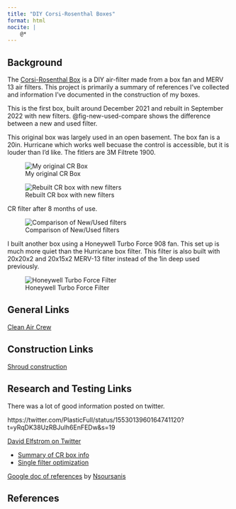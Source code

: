 ```yaml
---
title: "DIY Corsi-Rosenthal Boxes"
format: html
nocite: |
    @*
---
```


## Background

The [Corsi-Rosenthal Box](https://cleanaircrew.org/box-fan-filters/) is a DIY air-filter made from a box fan and MERV 13 air filters. This project is primarily a summary of references I've collected and information I've documented in the construction of my boxes.

This is the first box, built around December 2021 and rebuilt in September 2022 with new filters. @fig-new-used-compare shows the difference between a new and used filter. 

This original box was largely used in an open basement. The box fan is a 20in. Hurricane which works well becuase the control is accessible, but it is louder than I'd like. The fitlers are 3M Filtrete 1900. 

::: {#fig-used-cr-box layout-ncol=2}
![My original CR Box](img/Original_Box_used_crop.jpg)

![Rebuilt CR box with new filters](img/cr_box_new_crop.jpg)

CR filter after 8 months of use.
:::


![Comparison of New/Used filters](img/new_used_filter_compare.jpg){#fig-new-used-compare}

I built another box using a Honeywell Turbo Force 908 fan. This set up is much more quiet than the Hurricane box filter. This filter is also built with 20x20x2 and 20x15x2 MERV-13 filter instead of the 1in deep used previously.

![Honeywell Turbo Force Filter](img/cr_box_new_honeywell_crop.jpg){#fig-honeywell}


## General Links

[Clean Air Crew](https://cleanaircrew.org/box-fan-filters/)


## Construction Links

[Shroud construction](https://www.texairfilters.com/how-to-improve-the-efficiency-of-the-box-fan-and-merv-13-filter-air-cleaner/)

## Research and Testing Links


There was a lot of good information posted on twitter.

https://twitter.com/PlasticFull/status/1553013960164741120?t=yRqDK38UzRBJuIh6EnFEDw&s=19

[David Elfstrom on Twitter](https://twitter.com/DavidElfstrom)

 - [Summary of CR box info](https://twitter.com/i/events/1404235721955811334)
 - [Single filter optimization](https://twitter.com/davidelfstrom/status/1429624925548171265)


[Google doc of references](https://docs.google.com/document/d/1RtNl0xYykWiAvYTw280keD50XkFzOIK_W4BNS9tln7c/edit) by [Nsoursanis](https://twitter.com/Nsousanis)


## References

::: {#refs}
:::
